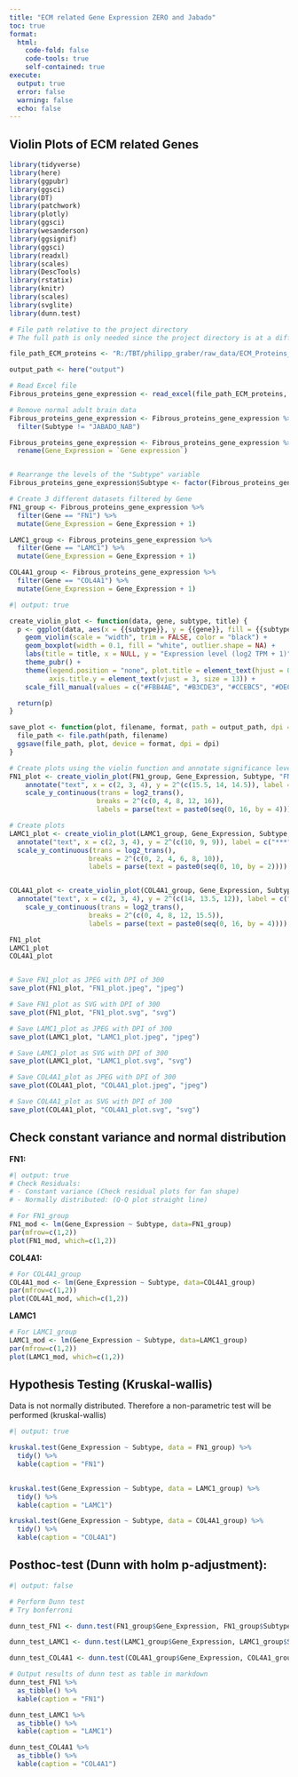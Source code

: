 ---
title: "ECM related Gene Expression ZERO and Jabado"
toc: true
format:
  html:
    code-fold: false
    code-tools: true
    self-contained: true
execute: 
  output: true
  error: false
  warning: false
  echo: false
---

## Violin Plots of ECM related Genes

```{r}
library(tidyverse)
library(here)
library(ggpubr)
library(ggsci)
library(DT)
library(patchwork)
library(plotly)
library(ggsci)
library(wesanderson)
library(ggsignif)
library(ggsci)
library(readxl)
library(scales)
library(DescTools)
library(rstatix)
library(knitr)
library(scales)
library(svglite)
library(dunn.test)
```

```{r}
# File path relative to the project directory
# The full path is only needed since the project directory is at a different location because the R drive is too slow to run the project 

file_path_ECM_proteins <- "R:/TBT/philipp_graber/raw_data/ECM_Proteins_zero/Bioinformatics Jeremie/Fibrous proteins' gene expression (3).xlsx"

output_path <- here("output")

# Read Excel file
Fibrous_proteins_gene_expression <- read_excel(file_path_ECM_proteins, sheet = "All_tidy")
```

```{r}
# Remove normal adult brain data 
Fibrous_proteins_gene_expression <- Fibrous_proteins_gene_expression %>% 
  filter(Subtype != "JABADO_NAB")

Fibrous_proteins_gene_expression <- Fibrous_proteins_gene_expression %>%
  rename(Gene_Expression = `Gene expression`)


# Rearrange the levels of the "Subtype" variable
Fibrous_proteins_gene_expression$Subtype <- factor(Fibrous_proteins_gene_expression$Subtype, levels=c("JABADO_NFB", "ZCC HGG", "ZCC MB", "ZCC EPD"), labels = c("NFB", "HGG", "MB", "EP"))

# Create 3 different datasets filtered by Gene
FN1_group <- Fibrous_proteins_gene_expression %>% 
  filter(Gene == "FN1") %>% 
  mutate(Gene_Expression = Gene_Expression + 1)

LAMC1_group <- Fibrous_proteins_gene_expression %>% 
  filter(Gene == "LAMC1") %>% 
  mutate(Gene_Expression = Gene_Expression + 1)

COL4A1_group <- Fibrous_proteins_gene_expression %>% 
  filter(Gene == "COL4A1") %>% 
  mutate(Gene_Expression = Gene_Expression + 1)

```

```{r}
#| output: true

create_violin_plot <- function(data, gene, subtype, title) {
  p <- ggplot(data, aes(x = {{subtype}}, y = {{gene}}, fill = {{subtype}})) +
    geom_violin(scale = "width", trim = FALSE, color = "black") +
    geom_boxplot(width = 0.1, fill = "white", outlier.shape = NA) +
    labs(title = title, x = NULL, y = "Expression level (log2 TPM + 1)") +
    theme_pubr() +
    theme(legend.position = "none", plot.title = element_text(hjust = 0.5),
          axis.title.y = element_text(vjust = 3, size = 13)) +
    scale_fill_manual(values = c("#FBB4AE", "#B3CDE3", "#CCEBC5", "#DECBE4"))  

  return(p)
}

save_plot <- function(plot, filename, format, path = output_path, dpi = 300) {
  file_path <- file.path(path, filename)
  ggsave(file_path, plot, device = format, dpi = dpi)
}

# Create plots using the violin function and annotate significance level
FN1_plot <- create_violin_plot(FN1_group, Gene_Expression, Subtype, "FN1") +
    annotate("text", x = c(2, 3, 4), y = 2^(c(15.5, 14, 14.5)), label = c("***", "***", "***"), size = 6, vjust = 0) +
    scale_y_continuous(trans = log2_trans(),
                      breaks = 2^(c(0, 4, 8, 12, 16)),
                      labels = parse(text = paste0(seq(0, 16, by = 4))))

# Create plots 
LAMC1_plot <- create_violin_plot(LAMC1_group, Gene_Expression, Subtype, "LAMC1") +
  annotate("text", x = c(2, 3, 4), y = 2^(c(10, 9, 9)), label = c("***", "*", "***"), size = 6, vjust = 0) +
  scale_y_continuous(trans = log2_trans(),
                    breaks = 2^(c(0, 2, 4, 6, 8, 10)),
                    labels = parse(text = paste0(seq(0, 10, by = 2))))


COL4A1_plot <- create_violin_plot(COL4A1_group, Gene_Expression, Subtype, "COL4A1") +
  annotate("text", x = c(2, 3, 4), y = 2^(c(14, 13.5, 12)), label = c("*", "*", "**"), size = 6, vjust = 0) +
    scale_y_continuous(trans = log2_trans(),
                    breaks = 2^(c(0, 4, 8, 12, 15.5)),
                    labels = parse(text = paste0(seq(0, 16, by = 4))))

FN1_plot
LAMC1_plot
COL4A1_plot


# Save FN1_plot as JPEG with DPI of 300
save_plot(FN1_plot, "FN1_plot.jpeg", "jpeg")

# Save FN1_plot as SVG with DPI of 300
save_plot(FN1_plot, "FN1_plot.svg", "svg")

# Save LAMC1_plot as JPEG with DPI of 300
save_plot(LAMC1_plot, "LAMC1_plot.jpeg", "jpeg")

# Save LAMC1_plot as SVG with DPI of 300
save_plot(LAMC1_plot, "LAMC1_plot.svg", "svg")

# Save COL4A1_plot as JPEG with DPI of 300
save_plot(COL4A1_plot, "COL4A1_plot.jpeg", "jpeg")

# Save COL4A1_plot as SVG with DPI of 300
save_plot(COL4A1_plot, "COL4A1_plot.svg", "svg")

```

## Check constant variance and normal distribution

**FN1:**

```{r}
#| output: true
# Check Residuals: 
# - Constant variance (Check residual plots for fan shape)
# - Normally distributed: (Q-Q plot straight line)

# For FN1_group
FN1_mod <- lm(Gene_Expression ~ Subtype, data=FN1_group)
par(mfrow=c(1,2))
plot(FN1_mod, which=c(1,2))

```

**COL4A1:**

```{r}
# For COL4A1_group
COL4A1_mod <- lm(Gene_Expression ~ Subtype, data=COL4A1_group)
par(mfrow=c(1,2))
plot(COL4A1_mod, which=c(1,2))

```

**LAMC1**

```{r}
# For LAMC1_group
LAMC1_mod <- lm(Gene_Expression ~ Subtype, data=LAMC1_group)
par(mfrow=c(1,2))
plot(LAMC1_mod, which=c(1,2))
```

## Hypothesis Testing (Kruskal-wallis)

Data is not normally distributed. Therefore a non-parametric test will be performed (kruskal-wallis)

```{r}
#| output: true

kruskal.test(Gene_Expression ~ Subtype, data = FN1_group) %>%
  tidy() %>% 
  kable(caption = "FN1")
  

kruskal.test(Gene_Expression ~ Subtype, data = LAMC1_group) %>% 
  tidy() %>% 
  kable(caption = "LAMC1")

kruskal.test(Gene_Expression ~ Subtype, data = COL4A1_group) %>% 
  tidy() %>% 
  kable(caption = "COL4A1")


```

## Posthoc-test (Dunn with holm p-adjustment):

```{r}
#| output: false

# Perform Dunn test
# Try bonferroni 

dunn_test_FN1 <- dunn.test(FN1_group$Gene_Expression, FN1_group$Subtype, method = "holm", altp = TRUE, list = TRUE)

dunn_test_LAMC1 <- dunn.test(LAMC1_group$Gene_Expression, LAMC1_group$Subtype, method = "holm", altp = TRUE, list = TRUE, label = TRUE) 

dunn_test_COL4A1 <- dunn.test(COL4A1_group$Gene_Expression, COL4A1_group$Subtype, method = "holm", altp = TRUE, list = TRUE, label = TRUE) 

```

```{r}

# Output results of dunn test as table in markdown 
dunn_test_FN1 %>% 
  as_tibble() %>% 
  kable(caption = "FN1")

dunn_test_LAMC1 %>% 
  as_tibble() %>% 
  kable(caption = "LAMC1")

dunn_test_COL4A1 %>% 
  as_tibble() %>% 
  kable(caption = "COL4A1")


```
